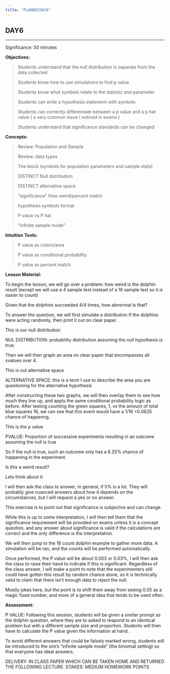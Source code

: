 ```yaml
---
title: "PLANDOCDAY6"
---
```


## DAY6

------------------------------------------------------------------------

Significance: 50 minutes

**Objectives:**

> Students understand that the null distribution is separate from the data collected
>
> Students know how to use simulations to find p value
>
> Students know what symbols relate to the statistic and parameter
>
> Students can write a hypothesis statement with symbols
>
> Students can correctly differentiate between a p value and a p hat value ( a very common issue I noticed in exams )
>
> Students understand that significance standards can be changed

**Concepts:**

> Review: Population and Sample
>
> Review: data types
>
> The block (symbols for population parameters and sample stats)
>
> DISTINCT Null distribution
>
> DISTINCT alternative space
>
> "significance" How weird/percent match
>
> hypothesis symbols format
>
> P value vs P hat
>
> "infinite sample mode"

**Intuition Tools:**

> P value as colors/area
>
> P value as conditional probability
>
> P value as percent match

**Lesson Material:**

To begin the lesson, we will go over a problem: how weird is the dolphin result (except we will use a 4 sample test instead of a 16 sample test so it is easier to count)

Given that the dolphins succeeded 4/4 times, how abnormal is that?

To answer the question, we will first simulate a distribution if the dolphins were acting randomly, then print it out on clear paper.

This is our null distribution

NUL DISTRIBUTION: probability distribution assuming the null hypothesis is true.

Then we will then graph an area on clear paper that encompasses all xvalues over 4.

This is out alternative space

ALTERNATIVE SPACE: this is a term I use to describe the area you are questioning for the alternative hypothesis

After constructing these two graphs, we will then overlay them to see how much they line up, and apply the same conditional probability logic as before. After testing counting the green squares, 1, vs the amount of total blue squares 16, we can see that this event would have a 1/16 =0.0625 chance of happenng.

This is the p value

PVALUE: Proportion of successive experiments resulting in an outcome assuming the null is true

So if the null is true, such an outcome only has a 6.25% chance of happening in the experiment.

Is this a weird result?

Lets think about it.

I will then ask the class to answer, in general, if 5% is a lot. They will probably give nuanced answers about how it depends on the circumstances, but I will request a yes or no answer.

This exercise is to point out that significance is subjective and can change.

While this is up to some interpretation, I will then tell them that the significance requirement will be provided on exams unless it is a concept question, and any answer about significance is valid if the calculations are correct and the only difference is the interpretation.

We will then jump to the 16 count dolphin example to gather more data. A simulation will be ran, and the counts will be performed automatically.

Once performed, the P value will be about 0.003 or 0.03%, I will then ask the class to raise their hand to indicate if this is significant. Regardless of the class answer, I will make a point to note that the experimenters still could have gotten this result by random chance alone, so it is technically valid to claim that there isn't enough data to reject the null.

Mostly jokes here, but the point is to shift them away from seeing 0.05 as a magic fixed number, and more of a general idea that tends to be used often.

**Assessment:**

P VALUE: Following this session, students will be given a similar prompt as the dolphin question, where they are to asked to respond to an identical problem but with a different sample size and proportion. Students will then have to calculate the P value given the information at hand.

To avoid different answers that could be falsely marked wrong, students will be introduced to the sim's "infinite sample mode" (the binomial setting) so that everyone has ideal answers.

DELIVERY: IN CLASS PAPER WHICH CAN BE TAKEN HOME AND RETURNED THE FOLLOWING LECTURE. STAKES: MEDIUM HOMEWORK POINTS

